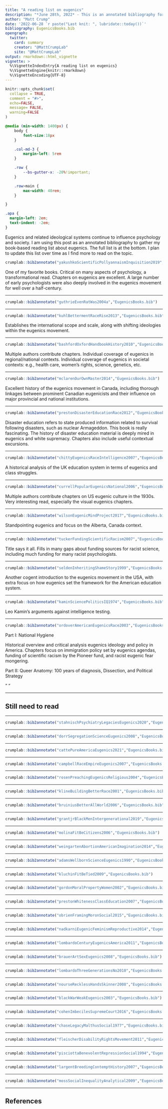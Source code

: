 ```yaml
---
title: "A reading list on eugenics"
description: "*June 28th, 2022* - This is an annotated bibliography for books I am reading on eugenics and its connections to psychology and society."
author: "Matt Crump"
date: '2022-06-28 `r paste("Last knit: ", lubridate::today())`'
bibliography: EugenicsBooks.bib
opengraph:
  twitter:
    card: summary
    creator: "@MattCrumpLab"
    site: "@MattCrumpLab"
output: rmarkdown::html_vignette
vignette: >
  %\VignetteIndexEntry{A reading list on eugenics}
  %\VignetteEngine{knitr::rmarkdown}
  %\VignetteEncoding{UTF-8}
---
```


```r
knitr::opts_chunk$set(
  collapse = TRUE,
  comment = "#>",
  echo=FALSE,
  message= FALSE,
  warning=FALSE
)
```

```css
@media (min-width: 1400px) {
    body {
        font-size:18px
    }

    .col-md-3 {
        margin-left: 5rem
    }

    .row {
        --bs-gutter-x: -20%!important;
    }

    .row>main {
        max-width: 40rem;
    }

}

.apa {
  margin-left: 2em;
  text-indent: -2em;
}

```

Eugenics and related ideological systems continue to influence psychology and society. I am using this post as an annotated bibliography to gather my book-based reading list about eugenics. The full list is at the bottom. I plan to update this list over time as I find more to read on the topic. 

```r
crumplab::bib2annotate("yakushkoScientificPollyannaismInquisition2019","EugenicsBooks.bib")
```

One of my favorite books. Critical on many aspects of psychology, a transformational read. Chapters on eugenics are excellent. A large number of early psychologists were also deeply involved in the eugenics movement for well over a half-century.

---

```r
crumplab::bib2annotate("guthrieEvenRatWas2004a","EugenicsBooks.bib")
```

---

```r
crumplab::bib2annotate("kuhlBettermentRaceRise2013","EugenicsBooks.bib")
```

Establishes the international scope and scale, along with shifting ideologies within the eugenics movement.

---

```r
crumplab::bib2annotate("bashfordOxfordHandbookHistory2010","EugenicsBooks.bib")
```

Multiple authors contribute chapters. Individual coverage of eugenics in regional/national contexts. Individual coverage of eugenics in societal contexts: e.g., health care, women's rights, science, genetics, etc.

---

```r
crumplab::bib2annotate("mclarenOurOwnMaster2014","EugenicsBooks.bib")
```

Excellent history of the eugenics movement in Canada, including thorough linkages between prominent Canadian eugenicists and their influence on major provincial and national institutions.

---

```r
crumplab::bib2annotate("prestonDisasterEducationRace2012","EugenicsBooks.bib")
```

Disaster education refers to state produced information related to survival following disasters, such as nuclear Armageddon. This book is really fascinating. The history of disaster education material is deeply mired in eugenics and white supremacy. Chapters also include useful contextual excursions.

---


```r
crumplab::bib2annotate("chittyEugenicsRaceIntelligence2007","EugenicsBooks.bib")
```

A historical analysis of the UK education system in terms of eugenics and class struggles.

---

```r
crumplab::bib2annotate("currellPopularEugenicsNational2006","EugenicsBooks.bib")
```

Multiple authors contribute chapters on US eugenic culture in the 1930s. Very interesting read, especially the visual eugenics chapters. 

---

```r
crumplab::bib2annotate("wilsonEugenicMindProject2017","EugenicsBooks.bib")
```

Standpointing eugenics and focus on the Alberta, Canada context.

---

```r
crumplab::bib2annotate("tuckerFundingScientificRacism2007","EugenicsBooks.bib")
```

Title says it all. Fills in many gaps about funding sources for racist science, including much funding for many racist psychologists.

---

```r
crumplab::bib2annotate("seldenInheritingShameStory1999","EugenicsBooks.bib")
```

Another cogent introduction to the eugenics movement in the USA, with extra focus on how eugenics set the framework for the American education system.

---

```r
crumplab::bib2annotate("kaminSciencePoliticsIQ1974","EugenicsBooks.bib")
```

Leo Kamin's arguments against intelligence testing.

---

```r
crumplab::bib2annotate("ordoverAmericanEugenicsRace2003","EugenicsBooks.bib")
```


Part I: National Hygiene

Historical overview and critical analysis eugenics ideology and policy in America. Chapters focus on immigration policy set by eugenics agendas, funding of scientific racism by the Pioneer fund, and racist eugenic fear mongering.

Part II: Queer Anatomy: 100 years of diagnosis, Dissection, and Political Strategy

" " 



---



## Still need to read

---

```r
crumplab::bib2annotate("stahnischPsychiatryLegaciesEugenics2020","EugenicsBooks.bib")
```

---

```r
crumplab::bib2annotate("dorrSegregationScienceEugenics2008","EugenicsBooks.bib")
```

---

```r
crumplab::bib2annotate("cattePureAmericaEugenics2021","EugenicsBooks.bib")
```

---

```r
crumplab::bib2annotate("campbellRaceEmpireEugenics2007","EugenicsBooks.bib")
```

---

```r
crumplab::bib2annotate("rosenPreachingEugenicsReligious2004","EugenicsBooks.bib")
```

---

```r
crumplab::bib2annotate("klineBuildingBetterRace2001","EugenicsBooks.bib")
```

---

```r
crumplab::bib2annotate("bruiniusBetterAllWorld2006","EugenicsBooks.bib")
```

---

```r
crumplab::bib2annotate("grantjrBlackMenIntergenerational2019","EugenicsBooks.bib")
```

---

```r
crumplab::bib2annotate("molinaFitBeCitizens2006","EugenicsBooks.bib")
```

---

```r
crumplab::bib2annotate("weingartenAbortionAmericanImagination2014","EugenicsBooks.bib")
```

---

```r
crumplab::bib2annotate("adamsWellbornScienceEugenics1990","EugenicsBooks.bib")
```

---

```r
crumplab::bib2annotate("kluchinFitBeTied2009","EugenicsBooks.bib")
```

---

```r
crumplab::bib2annotate("gordonMoralPropertyWomen2002","EugenicsBooks.bib")
```

---

```r
crumplab::bib2annotate("prestonWhitenessClassEducation2007","EugenicsBooks.bib")
```

---

```r
crumplab::bib2annotate("obrienFramingMoronSocial2015","EugenicsBooks.bib")
```

---

```r
crumplab::bib2annotate("nadkarniEugenicFeminismReproductive2014","EugenicsBooks.bib")
```

---

```r
crumplab::bib2annotate("lombardoCenturyEugenicsAmerica2011","EugenicsBooks.bib")
```

---

```r
crumplab::bib2annotate("brauerArtSexEugenics2008","EugenicsBooks.bib")
```

---

```r
crumplab::bib2annotate("lombardoThreeGenerationsNo2010","EugenicsBooks.bib")
```

---

```r
crumplab::bib2annotate("nourseRecklessHandsSkinner2008","EugenicsBooks.bib")
```

---

```r
crumplab::bib2annotate("blackWarWeakEugenics2003","EugenicsBooks.bib")
```

---

```r
crumplab::bib2annotate("cohenImbecilesSupremeCourt2016","EugenicsBooks.bib")
```

---

```r
crumplab::bib2annotate("chaseLegacyMalthusSocial1977","EugenicsBooks.bib")
```

---

```r
crumplab::bib2annotate("fleischerDisabilityRightsMovement2011","EugenicsBooks.bib")
```

---

```r
crumplab::bib2annotate("pisciottaBenevolentRepressionSocial1994","EugenicsBooks.bib")
```

---

```r
crumplab::bib2annotate("largentBreedingContemptHistory2007","EugenicsBooks.bib")
```

---

```r
crumplab::bib2annotate("mossSocialInequalityAnalytical2009","EugenicsBooks.bib")
```

---





## References









